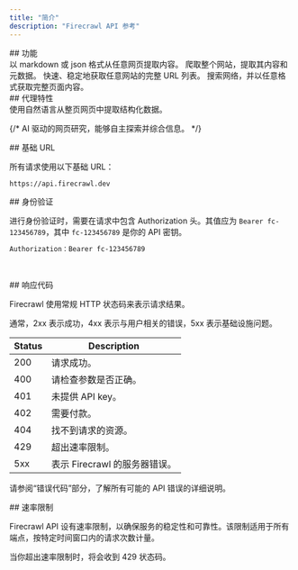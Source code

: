 ```yaml
---
title: "简介"
description: "Firecrawl API 参考"
---
```


<div id="features">
  ## 功能
</div>

<CardGroup cols={3}>
  <Card title="Scrape" icon="markdown" href="/zh/api-reference/endpoint/scrape" color="FF713C">
    以 markdown 或 json 格式从任意网页提取内容。
  </Card>

  <Card title="Crawl" icon="spider" href="/zh/api-reference/endpoint/crawl-post" color="FF713C">
    爬取整个网站，提取其内容和元数据。
  </Card>

  <Card title="Map" icon="map" href="/zh/api-reference/endpoint/map" color="FF713C">
    快速、稳定地获取任意网站的完整 URL 列表。
  </Card>

  <Card title="Search" icon="magnifying-glass" href="/zh/api-reference/endpoint/search" color="FF713C">
    搜索网络，并以任意格式获取完整页面内容。
  </Card>
</CardGroup>

<div id="agentic-features">
  ## 代理特性
</div>

<CardGroup cols={3}>
  <Card title="Extract" icon="barcode-read" href="/zh/api-reference/endpoint/extract" color="FF713C">
    使用自然语言从整页网页中提取结构化数据。
  </Card>

  {/* <Card title="Deep Research" icon="brain-circuit" href="/api-reference/endpoint/deep-research" color="FF713C">
      AI 驱动的网页研究，能够自主探索并综合信息。
    </Card> */}
</CardGroup>

<div id="base-url">
  ## 基础 URL
</div>

所有请求使用以下基础 URL：

```bash
https://api.firecrawl.dev 
```

<div id="authentication">
  ## 身份验证
</div>

进行身份验证时，需要在请求中包含 Authorization 头。其值应为 `Bearer fc-123456789`，其中 `fc-123456789` 是你的 API 密钥。

```bash
Authorization：Bearer fc-123456789
```

​

<div id="response-codes">
  ## 响应代码
</div>

Firecrawl 使用常规 HTTP 状态码来表示请求结果。

通常，2xx 表示成功，4xx 表示与用户相关的错误，5xx 表示基础设施问题。

Status | Description
--- | ---
200 | 请求成功。
400 | 请检查参数是否正确。
401 | 未提供 API key。
402 | 需要付款。
404 | 找不到请求的资源。
429 | 超出速率限制。
5xx | 表示 Firecrawl 的服务器错误。

请参阅“错误代码”部分，了解所有可能的 API 错误的详细说明。

<div id="rate-limit">
  ## 速率限制
</div>

Firecrawl API 设有速率限制，以确保服务的稳定性和可靠性。该限制适用于所有端点，按特定时间窗口内的请求次数计量。

当你超出速率限制时，将会收到 429 状态码。